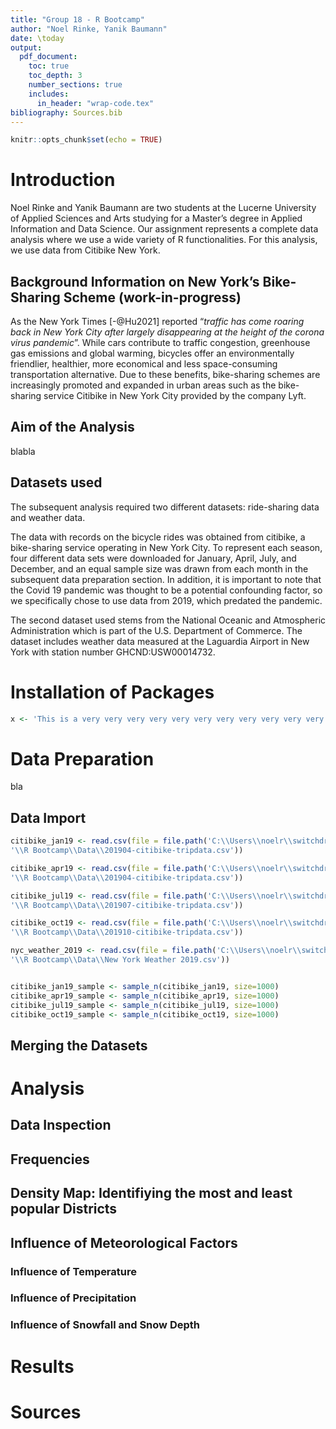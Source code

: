 ```yaml
---
title: "Group 18 - R Bootcamp"
author: "Noel Rinke, Yanik Baumann"
date: \today
output: 
  pdf_document:
    toc: true
    toc_depth: 3
    number_sections: true
    includes:
      in_header: "wrap-code.tex"
bibliography: Sources.bib
---
```


```r
knitr::opts_chunk$set(echo = TRUE)
```


# Introduction

Noel Rinke and Yanik Baumann are two students at the Lucerne University of Applied Sciences and Arts studying for a Master's degree in Applied Information and Data Science. Our assignment represents a complete data analysis where we use a wide variety of R functionalities. For this analysis, we use data from Citibike New York. 

## Background Information on New York's Bike-Sharing Scheme (work-in-progress)

As the New York Times [-@Hu2021] reported "*traffic has come roaring back in New York City after largely disappearing at the height of the corona virus pandemic*". While cars contribute to traffic congestion, greenhouse gas emissions and global warming, bicycles offer an environmentally friendlier, healthier, more economical and less space-consuming transportation alternative. Due to these benefits, bike-sharing schemes are increasingly promoted and expanded in urban areas such as the bike-sharing service Citibike in New York City provided by the company Lyft. 


## Aim of the Analysis

blabla

## Datasets used

The subsequent analysis required two different datasets: ride-sharing data and weather data.

The data with records on the bicycle rides was obtained from citibike, a bike-sharing service operating in New York City. To represent each season, four different data sets were downloaded for January, April, July, and December, and an equal sample size was drawn from each month in the subsequent data preparation section. In addition, it is important to note that the Covid 19 pandemic was thought to be a potential confounding factor, so we specifically chose to use data from 2019, which predated the pandemic.

The second dataset used stems from the National Oceanic and Atmospheric Administration which is part of the U.S. Department of Commerce. The dataset includes weather data measured at the Laguardia Airport in New York with station number GHCND:USW00014732.


# Installation of Packages

```r

x <- 'This is a very very very very very very very very very very very very very very very very very very very very very very very very long text'


```

# Data Preparation

bla

## Data Import

```r

citibike_jan19 <- read.csv(file = file.path('C:\\Users\\noelr\\switchdrive\\SharedOstSchweiz',
'\\R Bootcamp\\Data\\201904-citibike-tripdata.csv'))

citibike_apr19 <- read.csv(file = file.path('C:\\Users\\noelr\\switchdrive\\SharedOstSchweiz',
'\\R Bootcamp\\Data\\201904-citibike-tripdata.csv'))

citibike_jul19 <- read.csv(file = file.path('C:\\Users\\noelr\\switchdrive\\SharedOstSchweiz',
'\\R Bootcamp\\Data\\201907-citibike-tripdata.csv'))

citibike_oct19 <- read.csv(file = file.path('C:\\Users\\noelr\\switchdrive\\SharedOstSchweiz',
'\\R Bootcamp\\Data\\201910-citibike-tripdata.csv'))

nyc_weather_2019 <- read.csv(file = file.path('C:\\Users\\noelr\\switchdrive\\SharedOstSchweiz',
'\\R Bootcamp\\Data\\New York Weather 2019.csv'))



```

```r
citibike_jan19_sample <- sample_n(citibike_jan19, size=1000)
citibike_apr19_sample <- sample_n(citibike_apr19, size=1000)
citibike_jul19_sample <- sample_n(citibike_jul19, size=1000)
citibike_oct19_sample <- sample_n(citibike_oct19, size=1000)

```


## Merging the Datasets





# Analysis



## Data Inspection


## Frequencies


## Density Map: Identifiying the most and least popular Districts


## Influence of Meteorological Factors


### Influence of Temperature


### Influence of Precipitation


### Influence of Snowfall and Snow Depth



# Results



# Sources


